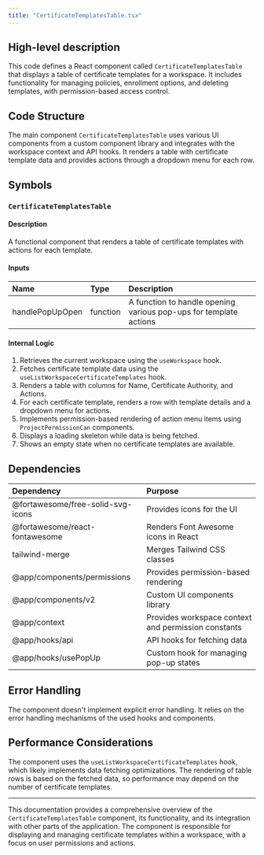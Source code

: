 ```yaml
---
title: "CertificateTemplatesTable.tsx"
---
```


## High-level description
This code defines a React component called `CertificateTemplatesTable` that displays a table of certificate templates for a workspace. It includes functionality for managing policies, enrollment options, and deleting templates, with permission-based access control.

## Code Structure
The main component `CertificateTemplatesTable` uses various UI components from a custom component library and integrates with the workspace context and API hooks. It renders a table with certificate template data and provides actions through a dropdown menu for each row.

## Symbols

### `CertificateTemplatesTable`
#### Description
A functional component that renders a table of certificate templates with actions for each template.

#### Inputs
| Name | Type | Description |
|:-----|:-----|:------------|
| handlePopUpOpen | function | A function to handle opening various pop-ups for template actions |

#### Internal Logic
1. Retrieves the current workspace using the `useWorkspace` hook.
2. Fetches certificate template data using the `useListWorkspaceCertificateTemplates` hook.
3. Renders a table with columns for Name, Certificate Authority, and Actions.
4. For each certificate template, renders a row with template details and a dropdown menu for actions.
5. Implements permission-based rendering of action menu items using `ProjectPermissionCan` components.
6. Displays a loading skeleton while data is being fetched.
7. Shows an empty state when no certificate templates are available.

## Dependencies
| Dependency | Purpose |
|:-----------|:--------|
| @fortawesome/free-solid-svg-icons | Provides icons for the UI |
| @fortawesome/react-fontawesome | Renders Font Awesome icons in React |
| tailwind-merge | Merges Tailwind CSS classes |
| @app/components/permissions | Provides permission-based rendering |
| @app/components/v2 | Custom UI components library |
| @app/context | Provides workspace context and permission constants |
| @app/hooks/api | API hooks for fetching data |
| @app/hooks/usePopUp | Custom hook for managing pop-up states |

## Error Handling
The component doesn't implement explicit error handling. It relies on the error handling mechanisms of the used hooks and components.

## Performance Considerations
The component uses the `useListWorkspaceCertificateTemplates` hook, which likely implements data fetching optimizations. The rendering of table rows is based on the fetched data, so performance may depend on the number of certificate templates.

___

This documentation provides a comprehensive overview of the `CertificateTemplatesTable` component, its functionality, and its integration with other parts of the application. The component is responsible for displaying and managing certificate templates within a workspace, with a focus on user permissions and actions.